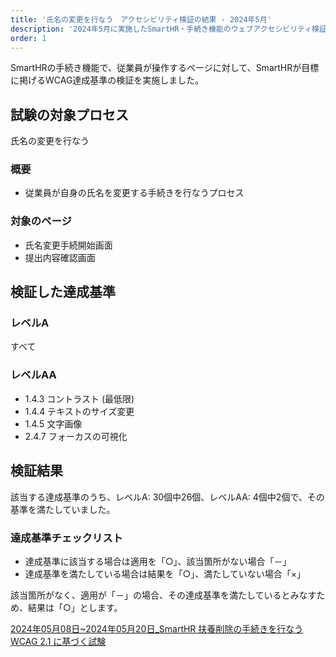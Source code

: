```yaml
---
title: '氏名の変更を行なう　アクセシビリティ検証の結果 - 2024年5月'
description: '2024年5月に実施したSmartHR・手続き機能のウェブアクセシビリティ検証の結果を公開しています。'
order: 1
---
```

SmartHRの手続き機能で、従業員が操作するページに対して、SmartHRが目標に掲げるWCAG達成基準の検証を実施しました。

## 試験の対象プロセス
氏名の変更を行なう

### 概要
- 従業員が自身の氏名を変更する手続きを行なうプロセス


### 対象のページ

* 氏名変更手続開始画面
* 提出内容確認画面


## 検証した達成基準

### レベルA

すべて

### レベルAA

- 1.4.3 コントラスト (最低限)
- 1.4.4 テキストのサイズ変更
- 1.4.5 文字画像
- 2.4.7 フォーカスの可視化

## 検証結果

該当する達成基準のうち、レベルA: 30個中26個、レベルAA: 4個中2個で、その基準を満たしていました。

### 達成基準チェックリスト

- 達成基準に該当する場合は適用を「○」、該当箇所がない場合「－」
- 達成基準を満たしている場合は結果を「○」、満たしていない場合「×」

該当箇所がなく、適用が「－」の場合、その達成基準を満たしているとみなすため、結果は「○」とします。

[2024年05月08日~2024年05月20日_SmartHR  扶養削除の手続きを行なう  WCAG 2.1 に基づく試験](https://docs.google.com/spreadsheets/d/1LJy6R2HpDD4lqYoelEyVJAJm0BjmKApZGNHyx_uN520/edit?usp=sharing)